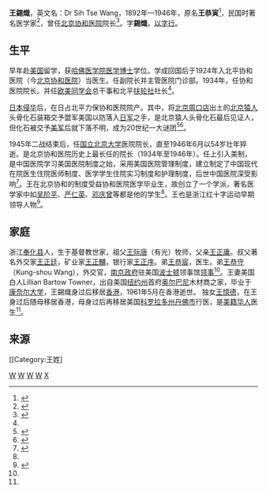 '''王錫熾'''，英文名：Dr Sih Tse Wang，1892年—1946年，原名'''王恭寅'''<ref name="wong family">{{cite book|volume= |title=《東成西就——七個華人基督教家族與中西交流百年》|author=羅元旭  |year=2012 |location=北京 |page=440 |isbn=9787108045096 |publisher=三聯書店(北京) }}</ref>，民国时著名医学家<ref>{{cite web|url=http://news.eastday.com/eastday/13news/auto/news/china/u7ai2815376_K4.html|title=陈竺以“德、命、技”与海归医学界人士共勉|publisher=东方网|author=中国新闻网|date=2014-10-19|deadurl=yes|archiveurl=https://web.archive.org/web/20150725212124/http://news.eastday.com/eastday/13news/auto/news/china/u7ai2815376_K4.html|archivedate=2015-07-25}}</ref>，曾任[[北京协和医院|北京协和医院]]院长<ref>{{cite web |url=http://www.pumch.cn/Category_33/Index.aspx |title=历史沿革 |publisher=北京协和医院 |author=历届院长 |accessdate=2015-07-25 |archiveurl=https://web.archive.org/web/20150725224210/http://www.pumch.cn/Category_33/Index.aspx |archivedate=2015-07-25 |deadurl=yes }}</ref>。字'''錫熾'''，[[以字行|以字行]]。

==生平==

早年赴[[美国|美国]]留学，获[[哈佛医学院|哈佛医学院]][[医学博士|医学博士]]学位。学成回国后于1924年入北平协和医院（今[[北京协和医院|北京协和医院]]）当医生。任副院长并主管医院门诊部。1934年，任协和医院院长。并任[[欧美同学会|欧美同学会]]总干事和北平[[扶轮社|扶轮社]]社长<ref name="wong family"/>。

[[日本侵华|日本侵华]]后，在日占北平力保协和医院院产。其中，将[[北京|北京]][[周口店|周口店]]出土的[[北京猿人|北京猿人]]头骨化石装箱交予盟军美国以防落入[[日军|日军]]之手，是北京猿人头骨化石最后见证人，但化石被交予[[美军|美军]]后就下落不明，成为20世纪一大谜团<ref>{{cite web |url=http://www.19zs.com/shehui/d/4378/6.html |title=第五章 转移“北京人”(4) |publisher=第六章战争状态下的北平(2) |author=《考古中国》 |accessdate=2015-07-25 |archiveurl=https://web.archive.org/web/20160306035121/http://www.19zs.com/shehui/d/4378/6.html |archivedate=2016-03-06 |deadurl=yes }}</ref><ref >{{cite web |url=http://news.sohu.com/20041008/n222370005.shtml |title=最后见到“北京人”头盖骨的中国人 |publisher=搜狐新闻 |author=新华网 |date=2004年10月8日 |accessdate=2015年7月25日 |archive-date=2016年3月4日 |archive-url=https://web.archive.org/web/20160304194121/http://news.sohu.com/20041008/n222370005.shtml |dead-url=no }}</ref>。

1945年二战结束后，任[[国立北京大学|国立北京大学]]医院院长，直至1946年6月以54岁壮年猝逝。是北京协和医院历史上最长任的院长（1934年至1946年）。任上引入美制，是中国医院学习美国医院制度之始，采用美国医院管理制度，建立制定了中国现代在院医生住院医师制度、医学学生住院实习制度和护理制度，后世中国医院深受影响<ref>{{cite web |url=http://www.bddyyy.com.cn/bdysg/hou/xymy/20131027/398266.shtml |title=九一八事变后的抗日历程（1931-1945年） |publisher=北大医院网上院史馆 |author=西医萌芽 |deadurl=yes |archiveurl=https://web.archive.org/web/20150725235236/http://www.bddyyy.com.cn/bdysg/hou/xymy/20131027/398266.shtml |archivedate=2015-07-25 }}</ref>。王在北京协和的制度受益协和医院医学毕业生，故创立了一个学派，著名医学家中如[[吴阶平|吴阶平]]、[[严仁英|严仁英]]、[[邓庆曾|邓庆曾]]等都是他的学生<ref name="wong family"/>。王也是浙江红十字运动早期领导人物<ref>{{cite web|url=http://www.zjda.gov.cn/zjdazz/wzdd/201010/t20101013_193293.htm|title=浙江红十字运动起源探究|publisher=浙江档案网|author=浙江档案杂志社|date=《浙江档案》2010年第9期|deadurl=yes|archiveurl=https://web.archive.org/web/20150726004731/http://www.zjda.gov.cn/zjdazz/wzdd/201010/t20101013_193293.htm|archivedate=2015年7月26日|df=}}</ref>。

==家庭==
浙江[[奉化县|奉化县]]人，生于基督教世家，祖父[[王际唐|王际唐]]（有光）牧师，父亲[[王正庸|王正庸]]。叔父著名外交家[[王正廷|王正廷]]，矿业家[[王正黼|王正黼]]，银行家[[王正序|王正序]]。弟[[王恭宸|王恭宸]]，医生。弟[[王恭守|王恭守]]（Kung-shou Wang），外交官，[[南京政府|南京政府]]驻美国[[波士顿|波士顿]]领事馆[[领事|领事]]<ref name="wong family"/>。王妻美国白人Lillian Bartow Towner，出自美国[[纽约州|纽约州]]首府[[奥尔巴尼|奥尔巴尼]]木材商之家，毕业于[[康奈尔大学|康奈尔大学]]，王錫熾身过后移居[[香港|香港]]，1961年5月在香港逝世。 独女[[王憶德|王憶德]]，在王身过后随母移居香港，母身过后再移居美国[[科罗拉多州|科罗拉多州]][[丹佛市|丹佛市]]行医，是[[美籍华人|美籍华人]]医生<ref name="wong family"/>。

==来源==
{{reflist|2}}

[[Category:奉化人|W]]
[[Category:中国医学家|W]]
[[Category:哈佛大学校友|W]]
[[Category:北京大學教授|W]]
[[Category:王有光家族|X]]
[[Category:王姓]
